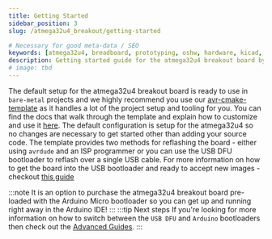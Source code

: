 ```yaml
---
title: Getting Started
sidebar_position: 3
slug: /atmega32u4_breakout/getting-started

# Necessary for good meta-data / SEO
keywords: [atmega32u4, breadboard, prototyping, oshw, hardware, kicad, debugging, avr]
description: Getting started guide for the atmega32u4 breakout board by great lakes dev
# image: tbd
---
```

The default setup for the atmega32u4 breakout board is ready to use in ```bare-metal``` projects and we highly recommend you use our [avr-cmake-template](https://github.com/greatlakesdev/avr-cmake-template)
as it handles a lot of the project setup and tooling for you. You can find the docs that walk through the template and explain how to customize and use it [here](/docs/avr-cmake-template/).
The default configuration is setup for the atmega32u4 so no changes are necessary to get started other than adding your source code. The template provides two methods for reflashing the board -
either using ```avrdude``` and an ISP programmer or you can use the USB DFU bootloader to reflash over a single USB cable. For more information on
how to get the board into the USB bootloader and ready to accept new images - checkout [this guide](advanced-guides/utilizing-dfu-bootloader)

:::note
It is an option to purchase the atmega32u4 breakout board pre-loaded with the Arduino Micro bootloader so you can get up and running right away in the
Arduino IDE!
:::
:::tip Next steps
If you're looking for more information on how to switch between the ```USB DFU``` and ```Arduino``` bootloaders then check out the [Advanced Guides](./advanced-guides).
:::